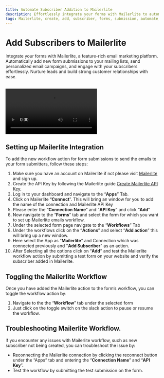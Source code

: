 ```yaml
---
title: Automate Subscriber Addition to Mailerlite
description: Effortlessly integrate your forms with Mailerlite to automatically add new form submissions to your mailing lists. Utilize the feature-rich email marketing platform for sending personalized email campaigns, nurturing leads, and building strong customer relationships. Explore open-source integrations with Formzillion.
tags: Mailerlite, create, add, subscriber, forms, submission, automate, backend, opensource, integrations, formzillion
---
```


# Add Subscribers to Mailerlite

Integrate your forms with Mailerlite, a feature-rich email marketing platform. Automatically add new form submissions to your mailing lists, send personalized email campaigns, and engage with your subscribers effortlessly. Nurture leads and build strong customer relationships with ease.

<br />
<video controls>
  <source src="/integrations/mailerlite/mailerlite.webm" type="video/webm" />
</video>

## Setting up Mailerlite Integration

To add the new workflow action for form submissions to send the emails to your form submitters, follow these steps:

1.  Make sure you have an account on Mailerlite if not please visit [Mailerlite](https://www.mailerlite.com/signup) and sign up.
2.  Create the API Key by following the Mailerlite guide [Create Mailerlite API Key](https://www.mailerlite.com/help/where-to-find-the-mailerlite-api-key-groupid-and-documentation#new/mailerlite-api-key).
3.  Log in to your dashboard and navigate to the “**Apps**” Tab.
4.  Click on Mailerlite “**Connect**”. This will bring an window for you to add the name of the connection and Mailerlite API Key
5.  Please enter the “**Connection Name**” and “**API Key**” and click “**Add**”
6.  Now navigate to the “**Forms**” tab and select the form for which you want to set up Mailerlite emails workflow.
7.  Under the selected form page navigate to the “**Workflows**” Tab
8.  Under the workflows click on the “**Actions**” and select “**Add action**” this will bring up a new window.
9.  Here select the App as “**Mailerlite**” and Connection which was connected previously and "**Add Subscriber**" as an action.
10. After Selecting all the options click on “**Add**” and test the Mailerlite workflow action by submitting a test form on your website and verify the subscriber added in Mailerlite.

## Toggling the Mailerlite Workflow

Once you have added the Mailerlite action to the form’s workflow, you can toggle the workflow action by:

1.  Navigate to the the “**Workflow**” tab under the selected form
2.  Just click on the toggle switch on the slack action to pause or resume the workflow.

## Troubleshooting Mailerlite Workflow.

If you encounter any issues with Mailerlite workflow, such as new subscriber not being created, you can troubleshoot the issue by:

- Reconnecting the Mailerlite connection by clicking the reconnect button under the “Apps” tab and entering the “**Connection Name**” and “**API Key**”.
- Test the workflow by submitting the test submission on the form.
